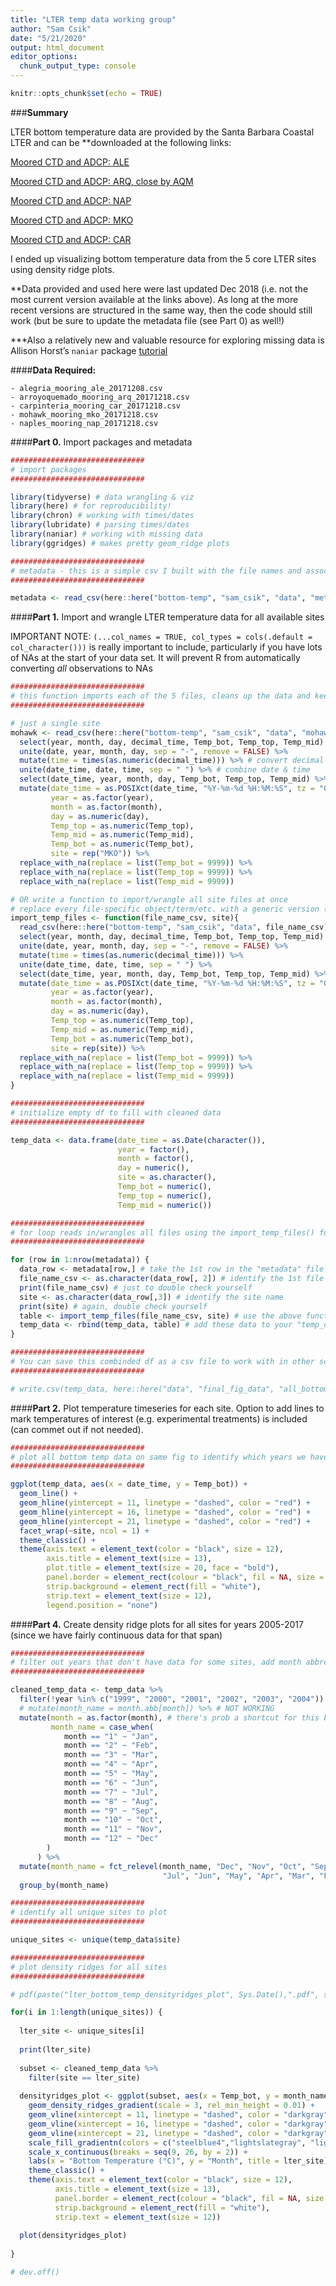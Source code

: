 ```yaml
---
title: "LTER temp data working group"
author: "Sam Csik"
date: "5/21/2020"
output: html_document
editor_options: 
  chunk_output_type: console
---
```


```r
knitr::opts_chunk$set(echo = TRUE)
```

###**Summary**

LTER bottom temperature data are provided by the Santa Barbara Coastal LTER and can be **downloaded at the following links: 

[Moored CTD and ADCP: ALE](https://portal.edirepository.org/nis/mapbrowse?scope=knb-lter-sbc&identifier=2008&revision=newest) 

[Moored CTD and ADCP: ARQ, close by AQM](https://portal.edirepository.org/nis/mapbrowse?scope=knb-lter-sbc&identifier=2005&revision=newest) 

[Moored CTD and ADCP: NAP](https://portal.edirepository.org/nis/mapbrowse?scope=knb-lter-sbc&identifier=2002&revision=newest) 

[Moored CTD and ADCP: MKO](https://portal.edirepository.org/nis/mapbrowse?scope=knb-lter-sbc&identifier=2007&revision=newest) 

[Moored CTD and ADCP: CAR](https://portal.edirepository.org/nis/mapbrowse?scope=knb-lter-sbc&identifier=2004&revision=newest)

I ended up visualizing bottom temperature data from the 5 core LTER sites using density ridge plots.

**Data provided and used here were last updated Dec 2018 (i.e. not the most current version available at the links above). As long at the more recent versions are structured in the same way, then the code should still work (but be sure to update the metadata file (see Part 0) as well!)

***Also a relatively new and valuable resource for exploring missing data is Allison Horst's `naniar` package [tutorial](https://allisonhorst.shinyapps.io/missingexplorer/#section-introduction)

####**Data Required:** 

    - alegria_mooring_ale_20171208.csv
    - arroyoquemado_mooring_arq_20171218.csv
    - carpinteria_mooring_car_20171218.csv
    - mohawk_mooring_mko_20171218.csv
    - naples_mooring_nap_20171218.csv
    
####**Part 0.** Import packages and metadata
```r
##############################
# import packages
##############################

library(tidyverse) # data wrangling & viz
library(here) # for reproducibility!
library(chron) # working with times/dates
library(lubridate) # parsing times/dates
library(naniar) # working with missing data
library(ggridges) # makes pretty geom_ridge plots

##############################
# metadata - this is a simple csv I built with the file names and associated information; it'll make importing/wrangling all the files in one step a bit easier in Part 1
##############################

metadata <- read_csv(here::here("bottom-temp", "sam_csik", "data", "metadata_lter_temp_files.csv"))
```

####**Part 1.** Import and wrangle LTER temperature data for all available sites

IMPORTANT NOTE: `(...col_names = TRUE, col_types = cols(.default = col_character()))` is really important to include, particularly if you have lots of NAs at the start of your data set. It will prevent R from automatically converting *all* observations to NAs 
```r
##############################
# this function imports each of the 5 files, cleans up the data and keeps only the required variables (there are way too many columns to deal with otherwise)
##############################

# just a single site
mohawk <- read_csv(here::here("bottom-temp", "sam_csik", "data", "mohawk_mooring_mko_20171218.csv"), col_names = TRUE, col_types = cols(.default = col_character())) %>% 
  select(year, month, day, decimal_time, Temp_bot, Temp_top, Temp_mid) %>% 
  unite(date, year, month, day, sep = "-", remove = FALSE) %>% 
  mutate(time = times(as.numeric(decimal_time))) %>% # convert decimal time to usable format (chron)
  unite(date_time, date, time, sep = " ") %>% # combine date & time
  select(date_time, year, month, day, Temp_bot, Temp_top, Temp_mid) %>% 
  mutate(date_time = as.POSIXct(date_time, "%Y-%m-%d %H:%M:%S", tz = "GMT"), # convert to date/time class (lubridate)
         year = as.factor(year),
         month = as.factor(month),
         day = as.numeric(day),
         Temp_top = as.numeric(Temp_top), 
         Temp_mid = as.numeric(Temp_mid), 
         Temp_bot = as.numeric(Temp_bot),
         site = rep("MKO")) %>% 
  replace_with_na(replace = list(Temp_bot = 9999)) %>% 
  replace_with_na(replace = list(Temp_top = 9999)) %>% 
  replace_with_na(replace = list(Temp_mid = 9999))

# OR write a function to import/wrangle all site files at once
# replace every file-specific object/term/etc. with a generic version (file_name_csv, site)
import_temp_files <- function(file_name_csv, site){
  read_csv(here::here("bottom-temp", "sam_csik", "data", file_name_csv), col_names = TRUE, col_types = cols(.default = col_character())) %>%
  select(year, month, day, decimal_time, Temp_bot, Temp_top, Temp_mid) %>%
  unite(date, year, month, day, sep = "-", remove = FALSE) %>%
  mutate(time = times(as.numeric(decimal_time))) %>%
  unite(date_time, date, time, sep = " ") %>%
  select(date_time, year, month, day, Temp_bot, Temp_top, Temp_mid) %>%
  mutate(date_time = as.POSIXct(date_time, "%Y-%m-%d %H:%M:%S", tz = "GMT"),
         year = as.factor(year),
         month = as.factor(month),
         day = as.numeric(day),
         Temp_top = as.numeric(Temp_top),
         Temp_mid = as.numeric(Temp_mid),
         Temp_bot = as.numeric(Temp_bot),
         site = rep(site)) %>%
  replace_with_na(replace = list(Temp_bot = 9999)) %>%
  replace_with_na(replace = list(Temp_top = 9999)) %>%
  replace_with_na(replace = list(Temp_mid = 9999))
}

##############################
# initialize empty df to fill with cleaned data
##############################

temp_data <- data.frame(date_time = as.Date(character()),
                        year = factor(),
                        month = factor(),
                        day = numeric(),
                        site = as.character(),
                        Temp_bot = numeric(),
                        Temp_top = numeric(), 
                        Temp_mid = numeric()) 

##############################
# for loop reads in/wrangles all files using the import_temp_files() function above
##############################

for (row in 1:nrow(metadata)) {
  data_row <- metadata[row,] # take the 1st row in the "metadata" file
  file_name_csv <- as.character(data_row[, 2]) # identify the 1st file name to import
  print(file_name_csv) # just to double check yourself
  site <- as.character(data_row[,3]) # identify the site name
  print(site) # again, double check yourself
  table <- import_temp_files(file_name_csv, site) # use the above function to import/wrangle the 1st file
  temp_data <- rbind(temp_data, table) # add these data to your "temp_data" df
}

##############################
# You can save this combinded df as a csv file to work with in other scripts/to avoid having to run the for loop over and over again
##############################

# write.csv(temp_data, here::here("data", "final_fig_data", "all_bottom_temps_2005_2017.csv"), row.names = FALSE)
```

####**Part 2.** Plot temperature timeseries for each site. Option to add lines to mark temperatures of interest (e.g. experimental treatments) is included (can commet out if not needed).
```r
##############################
# plot all bottom temp data on same fig to identify which years we have continuous data for
##############################

ggplot(temp_data, aes(x = date_time, y = Temp_bot)) +
  geom_line() +
  geom_hline(yintercept = 11, linetype = "dashed", color = "red") +
  geom_hline(yintercept = 16, linetype = "dashed", color = "red") +
  geom_hline(yintercept = 21, linetype = "dashed", color = "red") +
  facet_wrap(~site, ncol = 1) +
  theme_classic() +
  theme(axis.text = element_text(color = "black", size = 12),
        axis.title = element_text(size = 13),
        plot.title = element_text(size = 20, face = "bold"),
        panel.border = element_rect(colour = "black", fil = NA, size = 0.7),
        strip.background = element_rect(fill = "white"),
        strip.text = element_text(size = 12),
        legend.position = "none") 
```

####**Part 4.** Create density ridge plots for all sites for years 2005-2017 (since we have fairly continuous data for that span)
```r
##############################
# filter out years that don't have data for some sites, add month abbreviations and set factor levels
##############################

cleaned_temp_data <- temp_data %>% 
  filter(!year %in% c("1999", "2000", "2001", "2002", "2003", "2004")) %>% # remove years that we don't have good data for
  # mutate(month_name = month.abb[month]) %>% # NOT WORKING
  mutate(month = as.factor(month), # there's prob a shortcut for this but I was too lazy to figure it out
         month_name = case_when(
            month == "1" ~ "Jan",
            month == "2" ~ "Feb",
            month == "3" ~ "Mar",
            month == "4" ~ "Apr",
            month == "5" ~ "May",
            month == "6" ~ "Jun",
            month == "7" ~ "Jul",
            month == "8" ~ "Aug",
            month == "9" ~ "Sep",
            month == "10" ~ "Oct",
            month == "11" ~ "Nov",
            month == "12" ~ "Dec"
        )
      ) %>%
  mutate(month_name = fct_relevel(month_name, "Dec", "Nov", "Oct", "Sep", "Aug", # get months in correct order
                                  "Jul", "Jun", "May", "Apr", "Mar", "Feb", "Jan")) %>% 
  group_by(month_name)

##############################
# identify all unique sites to plot
##############################

unique_sites <- unique(temp_data$site)

##############################
# plot density ridges for all sites
##############################

# pdf(paste("lter_bottom_temp_densityridges_plot", Sys.Date(),".pdf", sep = "_"), onefile = TRUE, width = 10, height = 8)

for(i in 1:length(unique_sites)) {
  
  lter_site <- unique_sites[i]
  
  print(lter_site)
  
  subset <- cleaned_temp_data %>% 
    filter(site == lter_site)
   
  densityridges_plot <- ggplot(subset, aes(x = Temp_bot, y = month_name, fill = ..x..)) +
    geom_density_ridges_gradient(scale = 3, rel_min_height = 0.01) +
    geom_vline(xintercept = 11, linetype = "dashed", color = "darkgray") +
    geom_vline(xintercept = 16, linetype = "dashed", color = "darkgray") +
    geom_vline(xintercept = 21, linetype = "dashed", color = "darkgray") +
    scale_fill_gradientn(colors = c("steelblue4","lightslategray", "lightblue", "lightcoral", "indianred4"), name = "Temperature (°C)") +
    scale_x_continuous(breaks = seq(9, 26, by = 2)) +
    labs(x = "Bottom Temperature (°C)", y = "Month", title = lter_site) +
    theme_classic() +
    theme(axis.text = element_text(color = "black", size = 12),
          axis.title = element_text(size = 13),
          panel.border = element_rect(colour = "black", fil = NA, size = 0.7),
          strip.background = element_rect(fill = "white"),
          strip.text = element_text(size = 12)) 
  
  plot(densityridges_plot)
  
}

# dev.off()
```